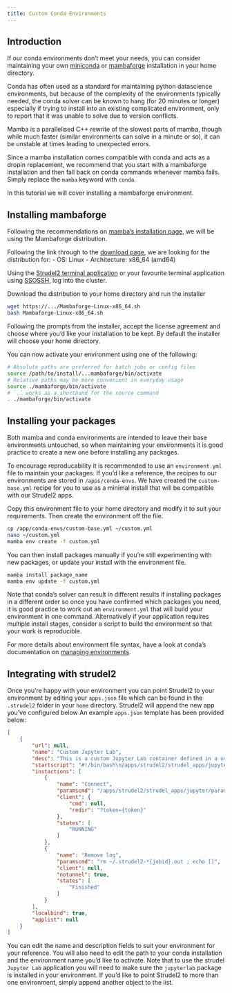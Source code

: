 ```yaml
---
title: Custom Conda Environments
---
```


## Introduction

If our conda environments don't meet your needs, you can consider maintaining your own [miniconda](https://docs.conda.io/en/latest/miniconda.html) or [mambaforge](https://mamba.readthedocs.io/en/latest/index.html) installation in your home directory.

Conda has often used as a standard for maintaining python datascience environments, but because of the complexity of the environments typically needed, the conda solver can be known to hang (for 20 minutes or longer) especially if trying to install into an existing complicated environment, only to report that it was unable to solve due to version conflicts. 

Mamba is a parallelised C++ rewrite of the slowest parts of mamba, though while much faster (similar environments can solve in a minute or so), it can be unstable at times leading to unexpected errors.

Since a mamba installation comes compatible with conda and acts as a dropin replacement, we recommend that you start with a mambaforge installation and then fall back on conda commands whenever mamba fails. Simply replace the `mamba` keyword with `conda`.

In this tutorial we will cover installing a mambaforge environment.

## Installing mambaforge
Following the recommendations on [mamba's installation page](https://mamba.readthedocs.io/en/latest/mamba-installation.html), we will be using the Mambaforge distribution.

Following the link through to the [download page](https://github.com/conda-forge/miniforge#mambaforge), we are looking for the distribution for:
- OS: Linux
- Architecture: x86_64 (amd64)

Using the [Strudel2 terminal application](/connecting/strudel2.qmd#terminal-jobs) or your favourite terminal application using [SSOSSH](/connecting/ssossh.qmd), log into the cluster.

Download the distribution to your home directory and run the installer
```bash
wget https://.../Mambaforge-Linux-x86_64.sh
bash Mambaforge-Linux-x86_64.sh
```

Following the prompts from the installer, accept the license agreement and choose where you'd like your installation to be kept. By default the installer will choose your home directory.

You can now activate your environment using one of the following:
```bash
# Absolute paths are preferred for batch jobs or config files
source /path/to/install/...mambaforge/bin/activate
# Relative paths may be more convenient in everyday usage
source ./mambaforge/bin/activate 
# `.` works as a shorthand for the source command
. ./mambaforge/bin/activate 
```

## Installing your packages
Both mamba and conda environments are intended to leave their base environments untouched, so when maintaining your environments it is good practice to create a new one before installing any packages.

To encourage reproducability it is recommended to use an `environment.yml` file to maintain your packages. If you'd like a reference, the recipes to our environments are stored in `/apps/conda-envs`. We have created the `custom-base.yml` recipe for you to use as a minimal install that will be compatible with our Strudel2 apps.

Copy this environment file to your home directory and modify it to suit your requirements. Then create the environment off the file.

```bash
cp /app/conda-envs/custom-base.yml ~/custom.yml
nano ~/custom.yml
mamba env create -f custom.yml
```

You can then install packages manually if you're still experimenting with new packages, or update your install with the environment file.
```bash
mamba install package_name
mamba env update -f custom.yml
```

Note that conda's solver can result in different results if installing packages in a different order so once you have confirmed which packages you need, it is good practice to work out an `environment.yml` that will build your environment in one command. Alternatively if your application requires multiple install stages, consider a script to build the environment so that your work is reproducible.

For more details about environment file syntax, have a look at conda's documentation on [managing environments](https://docs.conda.io/projects/conda/en/latest/user-guide/tasks/manage-environments.html).

## Integrating with strudel2

Once you're happy with your environment you can point Strudel2 to your environment by editing your `apps.json` file which can be found in the `.strudel2` folder in your `home` directory. Strudel2 will append the new app you've configured below An example `apps.json` template has been provided below:

```json
[
    { 
        "url": null,
        "name": "Custom Jupyter Lab",
        "desc": "This is a custom Jupyter Lab container defined in a user's directory.",
        "startscript": "#!/bin/bash\n/apps/strudel2/strudel_apps/jupyter/custom_env.sh /PATH/TO/YOUR/CONDA/INSTALL/ CONDA_ENV_NAME",
        "instactions": [
            {
                "name": "Connect",
                "paramscmd": "/apps/strudel2/strudel_apps/jupyter/params_cmd.py {jobid} 2>/dev/null",
                "client": {
                    "cmd": null,
                    "redir": "?token={token}"
                },
                "states": [
                    "RUNNING"
                ]
            },
            {
                "name": "Remove log",
                "paramscmd": "rm ~/.strudel2-*{jobid}.out ; echo []",
                "client": null,
                "notunnel": true,
                "states": [
                    "Finished"
                ]
            }
        ],
        "localbind": true,
        "applist": null
    }
]
```

You can edit the name and description fields to suit your environment for your reference. You will also need to edit the path to your conda installation and the environment name you'd like to activate. Note that to use the strudel `Jupyter Lab` application you will need to make sure the `jupyterlab` package is installed in your environment. If you'd like to point Strudel2 to more than one environment, simply append another object to the list.